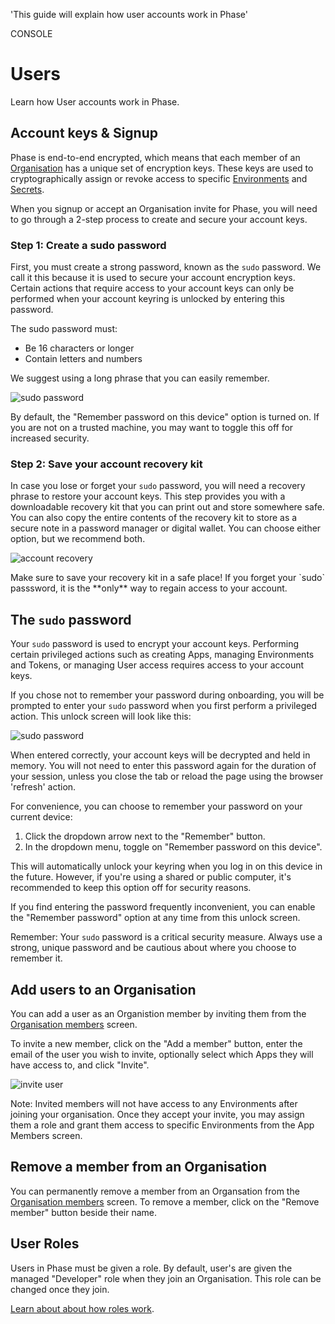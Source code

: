
  'This guide will explain how user accounts work in Phase'

<Tag variant="small">CONSOLE</Tag>

# Users

Learn how User accounts work in Phase.

## Account keys & Signup

Phase is end-to-end encrypted, which means that each member of an [Organisation](/console/organisation) has a unique set of encryption keys.
These keys are used to cryptographically assign or revoke access to specific [Environments](/console/environments) and [Secrets](/console/secrets).

When you signup or accept an Organisation invite for Phase, you will need to go through a 2-step process to create and secure your account keys.

### Step 1: Create a sudo password

First, you must create a strong password, known as the `sudo` password. We call it this because it is used to secure your account encryption keys. Certain actions that require access to your account keys can only be performed when your account keyring is unlocked by entering this password.

The sudo password must:
- Be 16 characters or longer
- Contain letters and numbers

We suggest using a long phrase that you can easily remember.

![sudo password](/assets/images/console/users/create-sudo-password.png)

By default, the "Remember password on this device" option is turned on. If you are not on a trusted machine, you may want to toggle this off for increased security.

### Step 2: Save your account recovery kit

In case you lose or forget your `sudo` password, you will need a recovery phrase to restore your account keys. This step provides you with a downloadable recovery kit that you can print out and store somewhere safe. 
You can also copy the entire contents of the recovery kit to store as a secure note in a password manager or digital wallet. You can choose either option, but we recommend both. 

![account recovery](/assets/images/console/users/users-account-recovery.png)

<Warning>
  Make sure to save your recovery kit in a safe place! If you forget your `sudo`
  passsword, it is the **only** way to regain access to your account.
</Warning>

## The `sudo` password

Your `sudo` password is used to encrypt your account keys. Performing certain privileged actions such as creating Apps, managing Environments and Tokens, or managing User access requires access to your account keys.

If you chose not to remember your password during onboarding, you will be prompted to enter your `sudo` password when you first perform a privileged action. This unlock screen will look like this:

![sudo password](/assets/images/console/users/phase-console-sudo-password.png)

When entered correctly, your account keys will be decrypted and held in memory. You will not need to enter this password again for the duration of your session, unless you close the tab or reload the page using the browser 'refresh' action.

For convenience, you can choose to remember your password on your current device:

1. Click the dropdown arrow next to the "Remember" button.
2. In the dropdown menu, toggle on "Remember password on this device".

This will automatically unlock your keyring when you log in on this device in the future. However, if you're using a shared or public computer, it's recommended to keep this option off for security reasons.

If you find entering the password frequently inconvenient, you can enable the "Remember password" option at any time from this unlock screen.

Remember: Your `sudo` password is a critical security measure. Always use a strong, unique password and be cautious about where you choose to remember it.


## Add users to an Organisation

You can add a user as an Organistion member by inviting them from the [Organisation members](/console/organisation#members) screen.

To invite a new member, click on the "Add a member" button, enter the email of the user you wish to invite, optionally select which Apps they will have access to, and click "Invite".

![invite user](/assets/images/console/users/users-invite.png)

<Note>
Note: Invited members will not have access to any Environments after joining your organisation. Once they accept your invite, you may assign them a role and grant them access to specific Environments from the App Members screen.

</Note>

## Remove a member from an Organisation

You can permanently remove a member from an Organsation from the [Organisation members](/console/organisation#members) screen. To remove a member, click on the "Remove member" button beside their name.

## User Roles

Users in Phase must be given a role. By default, user's are given the managed "Developer" role when they join an Organisation. This role can be changed once they join. 

[Learn about about how roles work](/access-control/roles).
